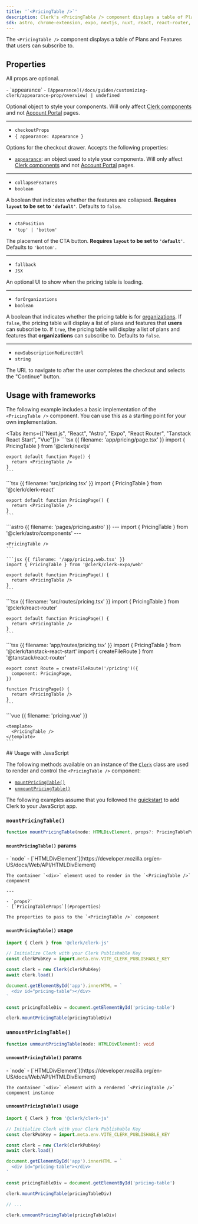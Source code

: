 ```yaml
---
title: '`<PricingTable />`'
description: Clerk's <PricingTable /> component displays a table of Plans and Features that users can subscribe to.
sdk: astro, chrome-extension, expo, nextjs, nuxt, react, react-router, remix, tanstack-react-start, vue, js-frontend
---
```


The `<PricingTable />` component displays a table of Plans and Features that users can subscribe to.

## Properties

All props are optional.

<Properties>
  - `appearance`
  - <code>[Appearance](/docs/guides/customizing-clerk/appearance-prop/overview) | undefined</code>

  Optional object to style your components. Will only affect [Clerk components](/docs/components/overview) and not [Account Portal](/docs/guides/customizing-clerk/account-portal) pages.

  ---

  - `checkoutProps`
  - `{ appearance: Appearance }`

  Options for the checkout drawer. Accepts the following properties:

  - [`appearance`](/docs/guides/customizing-clerk/appearance-prop/overview): an object used to style your components. Will only affect [Clerk components](/docs/components/overview) and not [Account Portal](/docs/guides/customizing-clerk/account-portal) pages.

  ---

  - `collapseFeatures`
  - `boolean`

  A boolean that indicates whether the features are collapsed. **Requires `layout` to be set to `'default'`**. Defaults to `false`.

  ---

  - `ctaPosition`
  - `'top' | 'bottom'`

  The placement of the CTA button. **Requires `layout` to be set to `'default'`**. Defaults to `'bottom'`.

  ---

  - `fallback`
  - `JSX`

  An optional UI to show when the pricing table is loading.

  ---

  - `forOrganizations`
  - `boolean`

  A boolean that indicates whether the pricing table is for [organizations](/docs/organizations/overview). If `false`, the pricing table will display a list of plans and features that **users** can subscribe to. If `true`, the pricing table will display a list of plans and features that **organizations** can subscribe to. Defaults to `false`.

  ---

  - `newSubscriptionRedirectUrl`
  - `string`

  The URL to navigate to after the user completes the checkout and selects the "Continue" button.
</Properties>

## Usage with frameworks

The following example includes a basic implementation of the `<PricingTable />` component. You can use this as a starting point for your own implementation.

<Tabs items={["Next.js", "React", "Astro", "Expo", "React Router", "Tanstack React Start", "Vue"]}>
  <Tab>
    ```tsx {{ filename: 'app/pricing/page.tsx' }}
    import { PricingTable } from '@clerk/nextjs'

    export default function Page() {
      return <PricingTable />
    }
    ```
  </Tab>

  <Tab>
    ```tsx {{ filename: 'src/pricing.tsx' }}
    import { PricingTable } from '@clerk/clerk-react'

    export default function PricingPage() {
      return <PricingTable />
    }
    ```
  </Tab>

  <Tab>
    ```astro {{ filename: 'pages/pricing.astro' }}
    ---
    import { PricingTable } from '@clerk/astro/components'
    ---

    <PricingTable />
    ```
  </Tab>

  <Tab>
    <Include src="_partials/expo/web-only-callout" />

    ```jsx {{ filename: '/app/pricing.web.tsx' }}
    import { PricingTable } from '@clerk/clerk-expo/web'

    export default function PricingPage() {
      return <PricingTable />
    }
    ```
  </Tab>

  <Tab>
    ```tsx {{ filename: 'src/routes/pricing.tsx' }}
    import { PricingTable } from '@clerk/react-router'

    export default function PricingPage() {
      return <PricingTable />
    }
    ```
  </Tab>

  <Tab>
    ```tsx {{ filename: 'app/routes/pricing.tsx' }}
    import { PricingTable } from '@clerk/tanstack-react-start'
    import { createFileRoute } from '@tanstack/react-router'

    export const Route = createFileRoute('/pricing')({
      component: PricingPage,
    })

    function PricingPage() {
      return <PricingTable />
    }
    ```
  </Tab>

  <Tab>
    ```vue {{ filename: 'pricing.vue' }}
    <script setup lang="ts">
    import { PricingTable } from '@clerk/vue'
    </script>

    <template>
      <PricingTable />
    </template>
    ```
  </Tab>
</Tabs>

<If sdk="js-frontend">
  ## Usage with JavaScript

  The following methods available on an instance of the [`Clerk`](/docs/references/javascript/clerk) class are used to render and control the `<PricingTable />` component:

  - [`mountPricingTable()`](#mount-pricing-table)
  - [`unmountPricingTable()`](#unmount-pricing-table)

  The following examples assume that you followed the [quickstart](/docs/quickstarts/javascript) to add Clerk to your JavaScript app.

  ### `mountPricingTable()`

  ```typescript
  function mountPricingTable(node: HTMLDivElement, props?: PricingTableProps): void
  ```

  #### `mountPricingTable()` params

  <Properties>
    - `node`
    - [`HTMLDivElement`](https://developer.mozilla.org/en-US/docs/Web/API/HTMLDivElement)

    The container `<div>` element used to render in the `<PricingTable />` component

    ---

    - `props?`
    - [`PricingTableProps`](#properties)

    The properties to pass to the `<PricingTable />` component
  </Properties>

  #### `mountPricingTable()` usage

  ```js {{ filename: 'main.js', mark: [15] }}
  import { Clerk } from '@clerk/clerk-js'

  // Initialize Clerk with your Clerk Publishable Key
  const clerkPubKey = import.meta.env.VITE_CLERK_PUBLISHABLE_KEY

  const clerk = new Clerk(clerkPubKey)
  await clerk.load()

  document.getElementById('app').innerHTML = `
    <div id="pricing-table"></div>
  `

  const pricingTableDiv = document.getElementById('pricing-table')

  clerk.mountPricingTable(pricingTableDiv)
  ```

  ### `unmountPricingTable()`

  ```typescript
  function unmountPricingTable(node: HTMLDivElement): void
  ```

  #### `unmountPricingTable()` params

  <Properties>
    - `node`
    - [`HTMLDivElement`](https://developer.mozilla.org/en-US/docs/Web/API/HTMLDivElement)

    The container `<div>` element with a rendered `<PricingTable />` component instance
  </Properties>

  #### `unmountPricingTable()` usage

  ```js {{ filename: 'main.js', mark: [19] }}
  import { Clerk } from '@clerk/clerk-js'

  // Initialize Clerk with your Clerk Publishable Key
  const clerkPubKey = import.meta.env.VITE_CLERK_PUBLISHABLE_KEY

  const clerk = new Clerk(clerkPubKey)
  await clerk.load()

  document.getElementById('app').innerHTML = `
    <div id="pricing-table"></div>
  `

  const pricingTableDiv = document.getElementById('pricing-table')

  clerk.mountPricingTable(pricingTableDiv)

  // ...

  clerk.unmountPricingTable(pricingTableDiv)
  ```
</If>
